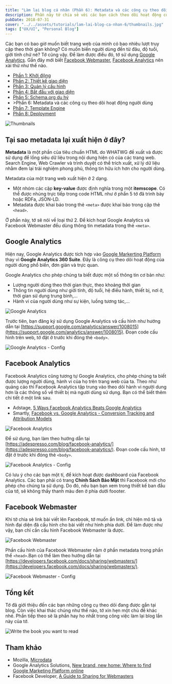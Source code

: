 ```yaml
---
title: "Làm lại blog cá nhân (Phần 6): Metadata và các công cụ theo dõi hoạt động người dùng"
description: Phần này tớ chia sẻ với các bạn cách theo dõi hoạt động của người dùng.
pubDate: 2018-07-31
cover: "../../assets/tutorials/lam-lai-blog-ca-nhan-6/thumbnails.jpg"
tags: ["UX/UI", "Personal Blog"]
---
```


Các bạn có bao giờ muốn biết trang web của mình có bao nhiêu lượt truy cập theo thời gian không? Có muốn biến người dùng đến từ đâu, độ tuổi, giới tính chứ nè? Tớ cũng vậy. Để làm được điều đó, tớ sử dụng [Google Analytics](https://marketingplatform.google.com/about/analytics/). Gần đây mới biết [Facebook Webmaster](https://developers.facebook.com/docs/sharing/webmasters/), [Facebook Analytics](https://analytics.facebook.com/) nên xài thử như thế nào.

- [Phần 1: Khởi động](https://vhnam.github.io/tutorials/lam-lai-blog-ca-nhan-1/)
- [Phần 2: Thiết kế giao diện](https://vhnam.github.io/tutorials/lam-lai-blog-ca-nhan-2/)
- [Phần 3: Quản lý cấu hình](https://vhnam.github.io/tutorials/lam-lai-blog-ca-nhan-3/)
- [Phần 4: Bắt đầu với giao diện](https://vhnam.github.io/tutorials/lam-lai-blog-ca-nhan-4/)
- [Phần 5: Schema.org du hý](https://vhnam.github.io/tutorials/lam-lai-blog-ca-nhan-5/)
- \>Phần 6: Metadata và các công cụ theo dõi hoạt động người dùng
- [Phần 7: Template Engine](https://vhnam.github.io/tutorials/lam-lai-blog-ca-nhan-7/)
- [Phần 8: Deployment](https://vhnam.github.io/tutorials/lam-lai-blog-ca-nhan-8/)

![Thumbnails](../../assets/tutorials/lam-lai-blog-ca-nhan-6/thumbnails.jpg)

## Tại sao metadata lại xuất hiện ở đây?

**Metadata** là một phần của tiêu chuẩn HTML do WHATWG đề xuất và được sử dụng để lồng siêu dữ liệu trong nội dung hiện có của các trang web. Search Engine, Web Crawler và trình duyệt có thể trích xuất, xử lý dữ liệu nhằm đem lại trải nghiệm phong phú, thông tin hữu ích hơn cho người dùng.

Metadata của một trang web xuất hiện ở 2 dạng.

- Một nhóm các cặp **key-value** được định nghĩa trong một **itemscope**. Có thể được nhúng trực tiếp trong code HTML như ở phần 5 tớ đã trình bày hoặc RDFa, JSON-LD.
- Metadata được khai báo trong thẻ `<meta>` được khai báo trong cặp thẻ `<head>`.

Ở phần này, tớ sẽ nói về loại thứ 2. Để kích hoạt Google Analytics và Facebook Webmaster đều dùng thông tin metadata trong thẻ `<meta>`.

## Google Analytics

Hiện nay, Google Analytics được tích hợp vào [Google Markerting Platform](https://marketingplatform.google.com/about/) thay vì **Google Analytics 360 Suite**. Đây là công cụ theo dõi hoạt động của người dùng phổ biến, đơn giản và trực quan.

Google Analytics cho phép chúng ta biết được một số thông tin cơ bản như:

- Lượng người dùng theo thời gian thực, theo khoảng thời gian
- Thông tin người dùng như giởi tính, độ tuổi, hệ điều hành, thiết bị, nơi ở, thời gian sử dụng trung bình,...
- Hành vi của người dùng như sự kiện, luồng tương tác,...

![Google Analytics](../../assets/tutorials/lam-lai-blog-ca-nhan-6/google-analytics.jpg)

Trước tiên, bạn đăng ký sử dụng Google Analytics và cấu hình như hướng dẫn tại [https://support.google.com/analytics/answer/1008015](https://support.google.com/analytics/answer/1008015). Đoạn code cấu hình trên web, tớ đặt ở trước khi đóng thẻ `<body>`.

![Google Analytics - Config](../../assets/tutorials/lam-lai-blog-ca-nhan-6/ga-config.jpg)

## Facebook Analytics

Facebook Analytics cũng tương tự Google Analytics, cho phép chúng ta biết được lượng người dùng, hành vi của họ trên trang web của ta. Theo như quảng cáo thì Facebook Analytics tập trung vào theo dõi hành vi người dung hơn là các thông số về thiết bị mà người dùng sử dụng. Bạn có thể biết thêm chi tiết ở một link sau.

- Adstage, [5 Ways Facebook Analytics Beats Google Analytics](https://blog.adstage.io/2018/03/01/facebook-analytics-beats-google-analytics)
- Smartly, [Facebook vs. Google Analytics - Conversion Tracking and Attribution Models](https://www.smartly.io/blog/facebook-vs-google-analytics-deep-dive-into-conversion-tracking-and-attribution-models)

![Facebook Analytics](../../assets/tutorials/lam-lai-blog-ca-nhan-6/fb-analytics.jpg)

Để sử dụng, bạn làm theo hướng dẫn tại [https://adespresso.com/blog/facebook-analytics/](https://adespresso.com/blog/facebook-analytics/). Đoạn code cấu hình, tớ đặt ở trước khi đóng thẻ `<body>`.

![Facebook Analytics - Config](../../assets/tutorials/lam-lai-blog-ca-nhan-6/fb-analytics__config.jpg)

Có lưu ý cho các bạn một tí, để kích hoạt được dashboard của Facebook Analytics. Các bạn phải có trang **Chính Sách Bảo Mật** thì Facebook mới cho phép cho chúng ta sử dụng. Do đó, nếu bạn bạn xem trong thiết kế ban đầu của tớ, sẽ không thấy thanh màu đen ở phía dưới foooter.

## Facebook Webmaster

Khi tở chia sẻ link bài viết lên Facebook, tớ muốn ẩn link, chỉ hiện mô tả và hình đại diện đã cấu hình cho bài viết như hình phía dưới. Để làm được như vậy, bạn chỉ cần cấu hình Facebook Webmaster là được.

![Facebook Webmaster](../../assets/tutorials/lam-lai-blog-ca-nhan-6/fb-webmaster.jpg)

Phần cấu hình của Facebook Webmaster nằm ở phần metadata trong phần thể `<head>`.Bạn có thể làm theo hướng dẫn tại [https://developers.facebook.com/docs/sharing/webmasters/](https://developers.facebook.com/docs/sharing/webmasters/).

![Facebook Webmaster - Config](../../assets/tutorials/lam-lai-blog-ca-nhan-6/fb-webmaster__config.jpg)

## Tổng kết

Tớ đã giới thiệu đến các bạn những công cụ theo dõi đang được gắn tại blog. Còn việc khai thác chúng như thế nào, tớ xin hẹn một chủ đề khác nhé. Phần tiếp theo sẽ là phần hay ho nhất trong công việc làm lại blog lần này của tớ.

![Write the book you want to read](../../assets/tutorials/lam-lai-blog-ca-nhan-6/quote.jpg)

## Tham khảo

- Mozilla, [Microdata](https://developer.mozilla.org/en-US/docs/Web/HTML/Microdata)
- Google Analytics Solutions, [New brand, new home: Where to find Google Marketing Platform online](https://analytics.googleblog.com/2018/07/new-brand-new-home-mktg.html)
- Facebook Developer, [A Guide to Sharing for Webmasters](https://developers.facebook.com/docs/sharing/webmasters/)
